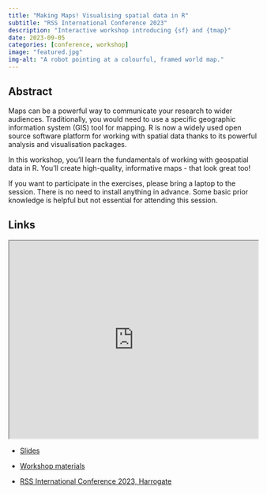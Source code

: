 ```yaml
---
title: "Making Maps! Visualising spatial data in R"
subtitle: "RSS International Conference 2023"
description: "Interactive workshop introducing {sf} and {tmap}"
date: 2023-09-05
categories: [conference, workshop]
image: "featured.jpg"
img-alt: "A robot pointing at a colourful, framed world map."
---
```


## Abstract

Maps can be a powerful way to communicate your research to wider audiences. Traditionally, you would need to use a specific geographic information system (GIS) tool for mapping. R is now a widely used open source software platform for working with spatial data thanks to its powerful analysis and visualisation packages.

In this workshop, you’ll learn the fundamentals of working with geospatial data in R. You'll create high-quality, informative maps - that look great too!

If you want to participate in the exercises, please bring a laptop to the session. There is no need to install anything in advance. Some basic prior knowledge is helpful but not essential for attending this session.

## Links

<p align="center">
<iframe src="https://jumpingrivers.github.io/rss-making-maps/slides.html" width="100%" height = "400px"></iframe>
</p>

- [Slides](https://jumpingrivers.github.io/rss-making-maps/slides.html)

- [Workshop materials](https://github.com/jumpingrivers/rss-making-maps)

- [RSS International Conference 2023, Harrogate](https://rss.org.uk/training-events/conference-2023/)


